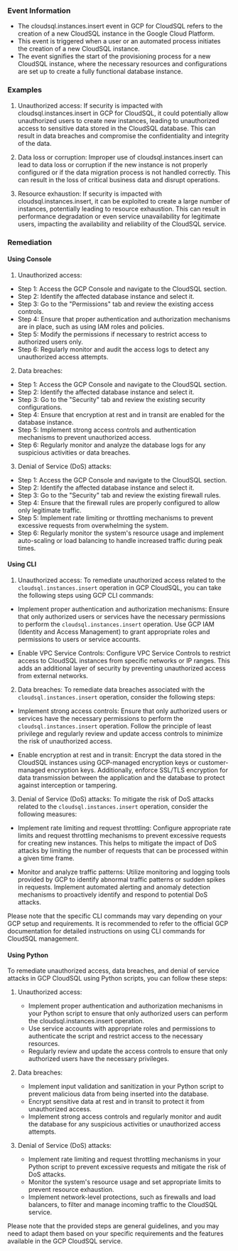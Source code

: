 
### Event Information

- The cloudsql.instances.insert event in GCP for CloudSQL refers to the creation of a new CloudSQL instance in the Google Cloud Platform.
- This event is triggered when a user or an automated process initiates the creation of a new CloudSQL instance.
- The event signifies the start of the provisioning process for a new CloudSQL instance, where the necessary resources and configurations are set up to create a fully functional database instance.


### Examples

1. Unauthorized access: If security is impacted with cloudsql.instances.insert in GCP for CloudSQL, it could potentially allow unauthorized users to create new instances, leading to unauthorized access to sensitive data stored in the CloudSQL database. This can result in data breaches and compromise the confidentiality and integrity of the data.

2. Data loss or corruption: Improper use of cloudsql.instances.insert can lead to data loss or corruption if the new instance is not properly configured or if the data migration process is not handled correctly. This can result in the loss of critical business data and disrupt operations.

3. Resource exhaustion: If security is impacted with cloudsql.instances.insert, it can be exploited to create a large number of instances, potentially leading to resource exhaustion. This can result in performance degradation or even service unavailability for legitimate users, impacting the availability and reliability of the CloudSQL service.

### Remediation

#### Using Console

1. Unauthorized access:
- Step 1: Access the GCP Console and navigate to the CloudSQL section.
- Step 2: Identify the affected database instance and select it.
- Step 3: Go to the "Permissions" tab and review the existing access controls.
- Step 4: Ensure that proper authentication and authorization mechanisms are in place, such as using IAM roles and policies.
- Step 5: Modify the permissions if necessary to restrict access to authorized users only.
- Step 6: Regularly monitor and audit the access logs to detect any unauthorized access attempts.

2. Data breaches:
- Step 1: Access the GCP Console and navigate to the CloudSQL section.
- Step 2: Identify the affected database instance and select it.
- Step 3: Go to the "Security" tab and review the existing security configurations.
- Step 4: Ensure that encryption at rest and in transit are enabled for the database instance.
- Step 5: Implement strong access controls and authentication mechanisms to prevent unauthorized access.
- Step 6: Regularly monitor and analyze the database logs for any suspicious activities or data breaches.

3. Denial of Service (DoS) attacks:
- Step 1: Access the GCP Console and navigate to the CloudSQL section.
- Step 2: Identify the affected database instance and select it.
- Step 3: Go to the "Security" tab and review the existing firewall rules.
- Step 4: Ensure that the firewall rules are properly configured to allow only legitimate traffic.
- Step 5: Implement rate limiting or throttling mechanisms to prevent excessive requests from overwhelming the system.
- Step 6: Regularly monitor the system's resource usage and implement auto-scaling or load balancing to handle increased traffic during peak times.

#### Using CLI

1. Unauthorized access: To remediate unauthorized access related to the `cloudsql.instances.insert` operation in GCP CloudSQL, you can take the following steps using GCP CLI commands:

- Implement proper authentication and authorization mechanisms: Ensure that only authorized users or services have the necessary permissions to perform the `cloudsql.instances.insert` operation. Use GCP IAM (Identity and Access Management) to grant appropriate roles and permissions to users or service accounts.

- Enable VPC Service Controls: Configure VPC Service Controls to restrict access to CloudSQL instances from specific networks or IP ranges. This adds an additional layer of security by preventing unauthorized access from external networks.

2. Data breaches: To remediate data breaches associated with the `cloudsql.instances.insert` operation, consider the following steps:

- Implement strong access controls: Ensure that only authorized users or services have the necessary permissions to perform the `cloudsql.instances.insert` operation. Follow the principle of least privilege and regularly review and update access controls to minimize the risk of unauthorized access.

- Enable encryption at rest and in transit: Encrypt the data stored in the CloudSQL instances using GCP-managed encryption keys or customer-managed encryption keys. Additionally, enforce SSL/TLS encryption for data transmission between the application and the database to protect against interception or tampering.

3. Denial of Service (DoS) attacks: To mitigate the risk of DoS attacks related to the `cloudsql.instances.insert` operation, consider the following measures:

- Implement rate limiting and request throttling: Configure appropriate rate limits and request throttling mechanisms to prevent excessive requests for creating new instances. This helps to mitigate the impact of DoS attacks by limiting the number of requests that can be processed within a given time frame.

- Monitor and analyze traffic patterns: Utilize monitoring and logging tools provided by GCP to identify abnormal traffic patterns or sudden spikes in requests. Implement automated alerting and anomaly detection mechanisms to proactively identify and respond to potential DoS attacks.

Please note that the specific CLI commands may vary depending on your GCP setup and requirements. It is recommended to refer to the official GCP documentation for detailed instructions on using CLI commands for CloudSQL management.

#### Using Python

To remediate unauthorized access, data breaches, and denial of service attacks in GCP CloudSQL using Python scripts, you can follow these steps:

1. Unauthorized access:
   - Implement proper authentication and authorization mechanisms in your Python script to ensure that only authorized users can perform the cloudsql.instances.insert operation.
   - Use service accounts with appropriate roles and permissions to authenticate the script and restrict access to the necessary resources.
   - Regularly review and update the access controls to ensure that only authorized users have the necessary privileges.

2. Data breaches:
   - Implement input validation and sanitization in your Python script to prevent malicious data from being inserted into the database.
   - Encrypt sensitive data at rest and in transit to protect it from unauthorized access.
   - Implement strong access controls and regularly monitor and audit the database for any suspicious activities or unauthorized access attempts.

3. Denial of Service (DoS) attacks:
   - Implement rate limiting and request throttling mechanisms in your Python script to prevent excessive requests and mitigate the risk of DoS attacks.
   - Monitor the system's resource usage and set appropriate limits to prevent resource exhaustion.
   - Implement network-level protections, such as firewalls and load balancers, to filter and manage incoming traffic to the CloudSQL service.

Please note that the provided steps are general guidelines, and you may need to adapt them based on your specific requirements and the features available in the GCP CloudSQL service.


